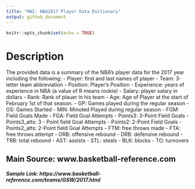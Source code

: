 ```yaml
---
title: "HW2: NBA2017 Player Data Dictionary"
output: github_document
---
```


```r
knitr::opts_chunk$set(echo = TRUE)
```

# Description
The provided data is a summary of the NBA's player data for the 2017 year including the following:
- Player: first and last names of player
- Team: 3-letter team abbreviation
- Position: Player's Position
- Experience: years of experience in NBA (a value of R means rookie)
- Salary: player salary in dollars
- Rank: Rank of plauer in his team
- Age: Age of Player at the start of February 1st of that season.
- GP: Games played during the regular season
- GS: Games Started
- MIN: Minuted Played during regular season
- FGM: Field Goals Made
- FGA: Field Goal Attempts
- Points3: 3-Point Field Goals
- Points3_atts: 3
- Point field Goal Attempts
- Points2: 2-Point Field Goals
- Points2_atts: 2-Point field Goal Attempts
- FTM: free throws made
- FTA: free throws attempt
- ORB: offensive rebound
- DRB: defensive rebound
- TRB: total rebound
- AST: assists
- STL: steals
- BLK: blocks
- TO: turnovers


## Main Source: www.basketball-reference.com
##### Sample Link: https://www.basketball-reference.com/teams/GSW/2017.html






